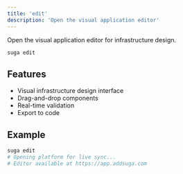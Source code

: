 ```yaml
---
title: 'edit'
description: 'Open the visual application editor'
---
```


Open the visual application editor for infrastructure design.

```bash
suga edit
```

## Features

- Visual infrastructure design interface
- Drag-and-drop components
- Real-time validation
- Export to code

## Example

```bash
suga edit
# Opening platform for live sync...
# Editor available at https://app.addsuga.com
```
